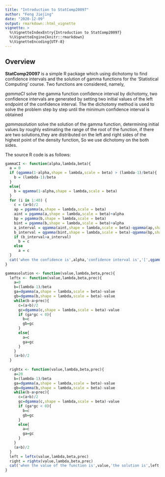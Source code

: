```yaml
---
title: "Introduction to StatComp20097"
author: "Feng Jiejing"
date: "2020-12-09"
output: rmarkdown::html_vignette
vignette: >
  %\VignetteIndexEntry{Introduction to StatComp20097}
  %\VignetteEngine{knitr::rmarkdown}
  %\VignetteEncoding{UTF-8}
---
```


## Overview

__StatComp20097__ is a simple R package which using dichotomy to find confidence intervals and the solution of gamma functions for the 'Statistical Computing' course. Two functions are considered, namely, 

_gammaCI_ solve the gamma function confidence interval by dichotomy, two confidence intervals are generated by setting two initial values of the left endpoint of the confidence interval. The the dichotomy method is used to solve the problem step by step until the minimum confidence interval is obtained

_gammasolution_ solve the solution of the gamma function, determining initial values by roughly estimating the range of the root of the function, if there are two solutions,they are distributed on the left and right sides of the highest point of the density function, So we use dichotomy on the both sides.


The source R code is as follows:
```r
gammaCI <- function(alpha,lambda,beta){
  a = 0
  if (qgamma(1-alpha,shape = lambda,scale = beta) > (lambda-1)/beta){
    b = (lambda-1)/beta
  }
  else{
    b = qgamma(1-alpha,shape = lambda,scale = beta)
  }
  for (i in 1:40) {
    c = (a+b)/2
    ap = pgamma(a,shape = lambda,scale = beta)
    aint = pgamma(a,shape = lambda,scale = beta)+alpha
    bp = pgamma(b,shape = lambda,scale = beta)
    bint = pgamma(b,shape = lambda,scale = beta)+alpha
    a_interval = qgamma(aint,shape = lambda,scale = beta)-qgamma(ap,shape = lambda,scale = beta)
    b_interval = qgamma(bint,shape = lambda,scale = beta)-qgamma(bp,shape = lambda,scale = beta)
    if (b_interval>a_interval)
      b = c
    else
      a = c
  }
  cat('when the confidence is',alpha,'confidence interval is','[',qgamma(ap,shape = lambda,scale = beta),',',qgamma(aint,shape = lambda,scale = beta),']')
}
```


```r
gammasolution <- function(value,lambda,beta,prec){
  leftx <- function(value,lambda,beta,prec){
    a=0
    b=(lambda-1)/beta
    ga=dgamma(a,shape = lambda,scale = beta)-value
    gb=dgamma(b,shape = lambda,scale = beta)-value
    while(b-a>prec){
      c=(a+b)/2
      gc=dgamma(c,shape = lambda,scale = beta)-value
      if (ga*gc < 0){
        b=c
        gb=gc
      }
      else{
        a=c
        ga=gc
      }
    }
    (a+b)/2
  }
  
  rightx <- function(value,lambda,beta,prec){
    a=20
    b=(lambda-1)/beta
    ga=dgamma(a,shape = lambda,scale = beta)-value
    gb=dgamma(b,shape = lambda,scale = beta)-value
    while(b-a>prec){
      c=(a+b)/2
      gc=dgamma(c,shape = lambda,scale = beta)-value
      if (ga*gc < 0){
        b=c
        gb=gc
      }
      else{
        a=c
        ga=gc
      }
    }
    (a+b)/2
  }
  left = leftx(value,lambda,beta,prec)
  right = rightx(value,lambda,beta,prec)
  cat('when the value of the function is',value,'the solution is',left,right)
}
```
